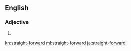 ==English==

===Adjective===
{{en-adj|head=[[straight]]-[[forward]]}}

# {{alternative spelling of|straightforward|lang=en}}

[[kn:straight-forward]]
[[ml:straight-forward]]
[[ja:straight-forward]]